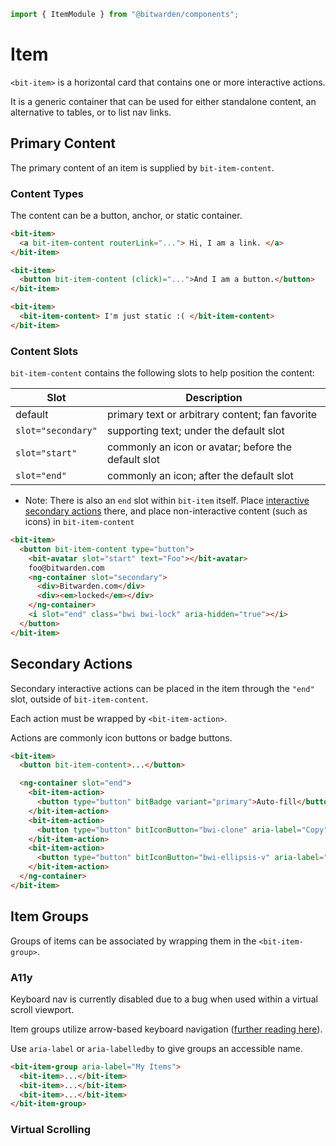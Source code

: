

<Meta of={stories} />

```ts
import { ItemModule } from "@bitwarden/components";
```

# Item

`<bit-item>` is a horizontal card that contains one or more interactive actions.

It is a generic container that can be used for either standalone content, an alternative to tables,
or to list nav links.

<Canvas>
  <Story of={stories.Default} />
</Canvas>

## Primary Content

The primary content of an item is supplied by `bit-item-content`.

### Content Types

The content can be a button, anchor, or static container.

```html
<bit-item>
  <a bit-item-content routerLink="..."> Hi, I am a link. </a>
</bit-item>

<bit-item>
  <button bit-item-content (click)="...">And I am a button.</button>
</bit-item>

<bit-item>
  <bit-item-content> I'm just static :( </bit-item-content>
</bit-item>
```

<Canvas>
  <Story of={stories.ContentTypes} />
</Canvas>

### Content Slots

`bit-item-content` contains the following slots to help position the content:

| Slot               | Description                                         |
| ------------------ | --------------------------------------------------- |
| default            | primary text or arbitrary content; fan favorite     |
| `slot="secondary"` | supporting text; under the default slot             |
| `slot="start"`     | commonly an icon or avatar; before the default slot |
| `slot="end"`       | commonly an icon; after the default slot            |

- Note: There is also an `end` slot within `bit-item` itself. Place
  [interactive secondary actions](#secondary-actions) there, and place non-interactive content (such
  as icons) in `bit-item-content`

```html
<bit-item>
  <button bit-item-content type="button">
    <bit-avatar slot="start" text="Foo"></bit-avatar>
    foo@bitwarden.com
    <ng-container slot="secondary">
      <div>Bitwarden.com</div>
      <div><em>locked</em></div>
    </ng-container>
    <i slot="end" class="bwi bwi-lock" aria-hidden="true"></i>
  </button>
</bit-item>
```

<Canvas>
  <Story of={stories.ContentSlots} />
</Canvas>

## Secondary Actions

Secondary interactive actions can be placed in the item through the `"end"` slot, outside of
`bit-item-content`.

Each action must be wrapped by `<bit-item-action>`.

Actions are commonly icon buttons or badge buttons.

```html
<bit-item>
  <button bit-item-content>...</button>

  <ng-container slot="end">
    <bit-item-action>
      <button type="button" bitBadge variant="primary">Auto-fill</button>
    </bit-item-action>
    <bit-item-action>
      <button type="button" bitIconButton="bwi-clone" aria-label="Copy"></button>
    </bit-item-action>
    <bit-item-action>
      <button type="button" bitIconButton="bwi-ellipsis-v" aria-label="Options"></button>
    </bit-item-action>
  </ng-container>
</bit-item>
```

## Item Groups

Groups of items can be associated by wrapping them in the `<bit-item-group>`.

<Canvas>
  <Story of={stories.MultipleActionList} />
</Canvas>

<Canvas>
  <Story of={stories.SingleActionList} />
</Canvas>

### A11y

Keyboard nav is currently disabled due to a bug when used within a virtual scroll viewport.

Item groups utilize arrow-based keyboard navigation
([further reading here](https://www.w3.org/WAI/ARIA/apg/patterns/grid/examples/layout-grids/#kbd_label)).

Use `aria-label` or `aria-labelledby` to give groups an accessible name.

```html
<bit-item-group aria-label="My Items">
  <bit-item>...</bit-item>
  <bit-item>...</bit-item>
  <bit-item>...</bit-item>
</bit-item-group>
```

### Virtual Scrolling

<Canvas>
  <Story of={stories.VirtualScrolling} />
</Canvas>
